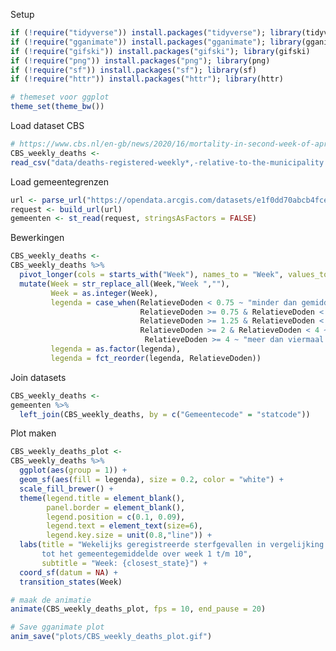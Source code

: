 
Setup
```r
if (!require("tidyverse")) install.packages("tidyverse"); library(tidyverse)
if (!require("gganimate")) install.packages("gganimate"); library(gganimate)
if (!require("gifski")) install.packages("gifski"); library(gifski)
if (!require("png")) install.packages("png"); library(png) 
if (!require("sf")) install.packages("sf"); library(sf)
if (!require("httr")) install.packages("httr"); library(httr) 

# themeset voor ggplot
theme_set(theme_bw())

```

Load dataset CBS 
```r
# https://www.cbs.nl/en-gb/news/2020/16/mortality-in-second-week-of-april-estimated-at-5-000
CBS_weekly_deaths <-
read_csv("data/deaths-registered-weekly*,-relative-to-the-municipality's-average-across-weeks-1-to-10.csv")
```

Load gemeentegrenzen
```r
url <- parse_url("https://opendata.arcgis.com/datasets/e1f0dd70abcb4fceabbc43412e43ad4b_0.geojson")
request <- build_url(url)
gemeenten <- st_read(request, stringsAsFactors = FALSE) 
```

Bewerkingen
```r
CBS_weekly_deaths <-
CBS_weekly_deaths %>% 
  pivot_longer(cols = starts_with("Week"), names_to = "Week", values_to = "RelatieveDoden") %>% 
  mutate(Week = str_replace_all(Week,"Week ",""),
         Week = as.integer(Week),
         legenda = case_when(RelatieveDoden < 0.75 ~ "minder dan gemiddeld",
                             RelatieveDoden >= 0.75 & RelatieveDoden < 1.25 ~ "gemiddeld",
                             RelatieveDoden >= 1.25 & RelatieveDoden < 2 ~ "tot tweemaal gemiddelde",
                             RelatieveDoden >= 2 & RelatieveDoden < 4 ~ "twee- tot viermaal gemiddelde",
                              RelatieveDoden >= 4 ~ "meer dan viermaal gemiddeld"),
         legenda = as.factor(legenda),
         legenda = fct_reorder(legenda, RelatieveDoden))

```

Join datasets
```r
CBS_weekly_deaths <-
gemeenten %>% 
  left_join(CBS_weekly_deaths, by = c("Gemeentecode" = "statcode"))

```

Plot maken
```r
CBS_weekly_deaths_plot <-
CBS_weekly_deaths %>% 
  ggplot(aes(group = 1)) +
  geom_sf(aes(fill = legenda), size = 0.2, color = "white") +
  scale_fill_brewer() +
  theme(legend.title = element_blank(),
        panel.border = element_blank(),
        legend.position = c(0.1, 0.09),
        legend.text = element_text(size=6),
        legend.key.size = unit(0.8,"line")) +
  labs(title = "Wekelijks geregistreerde sterfgevallen in vergelijking 
       tot het gemeentegemiddelde over week 1 t/m 10",
       subtitle = "Week: {closest_state}") +
  coord_sf(datum = NA) +
  transition_states(Week) 

# maak de animatie
animate(CBS_weekly_deaths_plot, fps = 10, end_pause = 20)

# Save gganimate plot
anim_save("plots/CBS_weekly_deaths_plot.gif")

```

